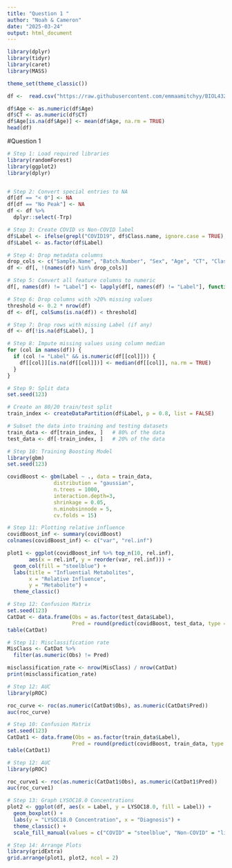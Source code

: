 ```yaml
---
title: "Question 1 "
author: "Noah & Cameron"
date: "2025-03-24"
output: html_document
---
```


```r
library(dplyr)
library(tidyr)
library(caret)
library(MASS)

theme_set(theme_classic())

df <-  read.csv("https://raw.githubusercontent.com/emmaamitchyy/BIOL432_Gr3_Final/refs/heads/main/Data_Input/RawData.csv") # made more concise

df$Age <- as.numeric(df$Age)
df$CT <- as.numeric(df$CT)
df$Age[is.na(df$Age)] <- mean(df$Age, na.rm = TRUE) 
head(df)
```

#Question 1 

```r
# Step 1: Load required libraries 
library(randomForest)
library(ggplot2)
library(dplyr)


# Step 2: Convert special entries to NA
df[df == "< 0"] <- NA
df[df == "No Peak"] <- NA
df <- df %>%
  dplyr::select(-Trp)

# Step 3: Create COVID vs Non-COVID label
df$Label <- ifelse(grepl("COVID19", df$Class.name, ignore.case = TRUE), "COVID", "Non-COVID")
df$Label <- as.factor(df$Label)

# Step 4: Drop metadata columns
drop_cols <- c("Sample.Name", "Batch.Number", "Sex", "Age", "CT", "Class.name")
df <- df[, !(names(df) %in% drop_cols)]

# Step 5: Convert all feature columns to numeric
df[, names(df) != "Label"] <- lapply(df[, names(df) != "Label"], function(x) as.numeric(as.character(x)))

# Step 6: Drop columns with >20% missing values
threshold <- 0.2 * nrow(df)
df <- df[, colSums(is.na(df)) < threshold] 

# Step 7: Drop rows with missing Label (if any)
df <- df[!is.na(df$Label), ]

# Step 8: Impute missing values using column median
for (col in names(df)) {
  if (col != "Label" && is.numeric(df[[col]])) {
    df[[col]][is.na(df[[col]])] <- median(df[[col]], na.rm = TRUE)
  }
}

# Step 9: Split data
set.seed(123)

# Create an 80/20 train/test split
train_index <- createDataPartition(df$Label, p = 0.8, list = FALSE)

# Subset the data into training and testing datasets
train_data <- df[train_index, ]   # 80% of the data
test_data <- df[-train_index, ]   # 20% of the data
```


```r
# Step 10: Training Boosting Model
library(gbm)
set.seed(123)

covidBoost <- gbm(Label ~ ., data = train_data,
               distribution = "gaussian",
               n.trees = 1000,
               interaction.depth=3,
               shrinkage = 0.05,
               n.minobsinnode = 5,
               cv.folds = 15)

# Step 11: Plotting relative influence
covidBoost_inf <- summary(covidBoost)
colnames(covidBoost_inf) <- c("var", "rel.inf")

plot1 <- ggplot(covidBoost_inf %>% top_n(10, rel.inf), 
       aes(x = rel.inf, y = reorder(var, rel.inf))) +
  geom_col(fill = "steelblue") +
  labs(title = "Influential Metabolites",
       x = "Relative Influence",
       y = "Metabolite") +
  theme_classic()
```

```r
# Step 12: Confusion Matrix
set.seed(123)
CatDat <- data.frame(Obs = as.factor(test_data$Label),
                     Pred = round(predict(covidBoost, test_data, type = "response"),0))
table(CatDat)
```

```r
# Step 11: Misclassification rate
MisClass <- CatDat %>% 
  filter(as.numeric(Obs) != Pred)

misclassification_rate <- nrow(MisClass) / nrow(CatDat)
print(misclassification_rate)
```

```r
# Step 12: AUC
library(pROC)

roc_curve <- roc(as.numeric(CatDat$Obs), as.numeric(CatDat$Pred))
auc(roc_curve)
```

```r
# Step 10: Confusion Matrix
set.seed(123)
CatDat1 <- data.frame(Obs = as.factor(train_data$Label),
                     Pred = round(predict(covidBoost, train_data, type = "response"),0))
table(CatDat1)
```

```r
# Step 12: AUC
library(pROC)

roc_curve1 <- roc(as.numeric(CatDat1$Obs), as.numeric(CatDat1$Pred))
auc(roc_curve1)
```

```r
# Step 13: Graph LYSOC18.0 Concentrations
plot2 <- ggplot(df, aes(x = Label, y = LYSOC18.0, fill = Label)) +
  geom_boxplot() +
  labs(y = "LYSOC18.0 Concentration", x = "Diagnosis") +
  theme_classic() +
  scale_fill_manual(values = c("COVID" = "steelblue", "Non-COVID" = "lightblue"))

# Step 14: Arrange Plots
library(gridExtra)
grid.arrange(plot1, plot2, ncol = 2)
```
